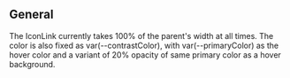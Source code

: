 ## General

The IconLink currently takes 100% of the parent's width at all times. The color is also fixed as var(--contrastColor), with
var(--primaryColor) as the hover color and a variant of 20% opacity of same primary color as a hover background.
